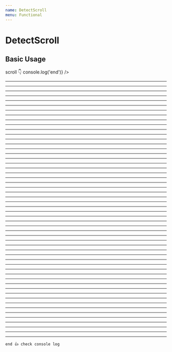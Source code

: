 ```yaml
---
name: DetectScroll
menu: Functional
---
```



# DetectScroll

<PropsTable of={DetectScroll} />

## Basic Usage

<Playground>
  scroll 👇
  <DetectScroll onScrollEnd={isEnd => console.log('end')} />
</Playground>

---
---
---
---
---
---
---
---
---
---
---
---
---
---
---
---
---
---
---
---
---
---
---
---
---
---
---
---
---
---
---
---
---
---
---
---
---
---
---
---
---
---
---
---
---
---
---
---
---
---
---
---
---
---

```
end 👍 check console log
```